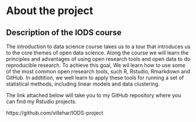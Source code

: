 
# About the project

## Description of the IODS course 

The introduction to data science course takes us to a tour that introduces us to the core themes of open data science. Along the course we will learn the principles and advantages of using open research tools and open data to do reproducible research. To achieve this goal, We wil learn how to use some of the most common open rresearch tools, such R, Rstudio, Rmarkdown and GitHub. In addtition, we well learn to apply these tools for running a set of statistical methods, including linear models and data clustering.


The link attached below will take you to my GitHub repository where you can find my Rstudio projects.

https://github.com/villehar/IODS-project